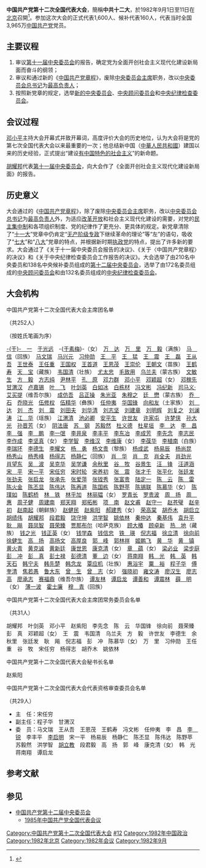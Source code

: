 {{redirect2|十二大|十二大的其他含义|十二大 (消歧义)}}
{{Infobox recurring event
|事件名称   = 中国共产党第十二次全国代表大会
|图像       = [[File:Beijing,_Tiananmen_Square,_Great_Hall_of_the_People_(6170353894).jpg|250px]]
|图像说明   = 人民大会堂全景
|又名       = 中共十二大
|主持人     = [[中國共產黨中央委員會副主席|中共中央副主席]]：[[邓小平|邓小平]]
|参与者     = [[中国共产党第十二次全国代表大会代表名单|中共十二大代表]]：1,600人
|主要內容   = 选举[[中国共产党第十二届中央委员会|第十二届中央委员会]]、<br>[[中国共产党中央顾问委员会|中央顾问委员会]]和<br>[[中国共产党中央纪律检查委员会|中央纪律检查委员会]]<br>通过新的《[[中国共产党章程|中国共产党章程]]》
|地点       = {{PRC}}[[北京市|北京市]][[人民大会堂|人民大会堂]]
|日期       = {{start date|1982|09|01}}－11日
|网站       = 
}}
'''中国共产党第十二次全国代表大会'''，簡稱'''中共十二大'''，於1982年9月1日至11日在[[北京市|北京]]召開<ref>{{Cite web |url=http://cpc.people.com.cn/GB/64162/64165/70293/70294/4767264.html |title=1982年9月1日 中共十二大召开 |accessdate=2013年12月29日 |archive-date=2018年11月12日 |archive-url=https://web.archive.org/web/20181112223343/http://cpc.people.com.cn/GB/64162/64165/70293/70294/4767264.html |dead-url=no }}</ref>。参加这次大会的正式代表1,600人、候补代表160人，代表当时全国3,965万[[中国共产党|中国共产党]]党员。

==主要议程==
#审议[[中国共产党第十一届中央委员会|第十一届中央委员会]]的报告，确定党为全面开创社会主义现代化建设新局面而奋斗的纲领；
#审议和通过新的《[[中国共产党章程|中国共产党章程]]》，废除[[中国共产党中央委员会主席|中央委员会主席]]职务，改以[[中国共产党中央委员会总书记|中央委员会总书记]]为[[中共中央主要负责人|最高负责人]]；
#按照新党章的规定，选举[[中国共产党第十二届中央委员会|新的中央委员会]]、[[中国共产党中央顾问委员会|中央顾问委员会]]和[[中国共产党中央纪律检查委员会|中央纪律检查委员会]]。 

==会议过程==
[[邓小平|邓小平]]主持大会开幕式并致开幕词，高度评价大会的历史地位，认为大会将是党的第七次全国代表大会以来最重要的一次；他总结新中国（[[中華人民共和國|中華人民共和國]]）建国以来的历史经验，正式提出“建设[[有中国特色的社会主义|有中国特色的社会主义]]”的新命题。

[[胡耀邦|胡耀邦]]代表[[中国共产党第十一届中央委员会|第十一届中央委员会]]，向大会作了《全面开创社会主义现代化建设新局面》的报告。

==历史意义==
大会通过的《[[中国共产党章程|中国共产党章程]]》，除了废除[[中国共产党中央委员会主席|中央委员会主席]]职务，改以[[中国共产党中央委员会总书记|中央委员会总书记]]为[[中共中央主要负责人|最高负责人]]外，为适应[[改革开放|改革开放]]和社会主义现代化建设的需要，对党的[[民主集中制|民主集中制]]和各项组织制度、党的纪律作了更充分、更具体的规定。新党章清除了“[[中国共产党第十一次全国代表大会|十一大]]”党章中仍肯定“[[无产阶级专政|无产阶级专政]]下继续革命的理论”等“左”的语句，吸收了“[[中国共产党第七次全国代表大会|七大]]”和“[[中国共产党第八次全国代表大会|八大]]”党章的特点，并根据新时期[[执政党|执政党]]的特点，提出了许多新的要求。大会通过了《关于十一届中央委员会报告的决议》、《关于〈中国共产党章程〉的决议》和《关于中央纪律检查委员会工作报告的决议》。大会选举了由210名中央委员和138名中央候补委员组成的[[中国共产党第十二届中央委员会|第十二届中央委员会]]，选举了由172名委员组成的[[中国共产党中央顾问委员会|中央顾问委员会]]和由132名委员组成的[[中国共产党中央纪律检查委员会|中央纪律检查委员会]]。

== 大会机构 ==
;中国共产党第十二次全国代表大会主席团名单
（共252人）

（按姓氏笔画为序）

[[于一|-{于}-　一]]　[[于光远|于光远]]　-{[[于素梅|于素梅]]}-（女）　[[万达|万　达]]　[[万里|万　里]]　[[万毅|万　毅]]（满族）　[[马信_(共和国)|马　信]]（回族）　[[马文瑞|马文瑞]]　[[马兴元|马兴元]]　[[习仲勋|习仲勋]]　[[王平_(上将)|王　平]]　[[王猛_(少将)|王　猛]]　[[王震|王　震]]　[[王磊_(部长)|王　磊]]　[[王从吾|王从吾]]　[[王世泰|王世泰]]　[[王任重|王任重]]　[[王国权_(1911年)|王国权]]　[[王首道|王首道]]　[[王恩茂|王恩茂]]　[[王崇伦|王崇伦]]　[[王朝文|王朝文]]（苗族）　[[王鹤寿|王鹤寿]]　[[桑吉悦希|天　宝]]（藏族）　[[韦国清|韦国清]]（壮族）　[[尤太忠|尤太忠]]　[[毛致用|毛致用]]　[[乌兰夫|乌兰夫]]（蒙古族）　[[文敏生|文敏生]]　[[方毅|方　毅]]　[[方志纯|方志纯]]　[[尹林平|尹林平]]　[[孔原|孔　原]]　[[邓力群|邓力群]]　[[邓小平|邓小平]]　[[邓颖超|邓颖超]]（女）　[[邓稼先|邓稼先]]　[[甘渭汉|甘渭汉]]　[[卢嘉锡|卢嘉锡]]　[[叶飞|叶　飞]]　[[叶剑英|叶剑英]]　[[白如冰|白如冰]]　[[白栋材|白栋材]]　[[冯文彬|冯文彬]]　[[冯纪新|冯纪新]]　[[司马义·艾买提|司马义·艾买提]]（维吾尔族）　[[成仿吾|成仿吾]]　[[吕正操|吕正操]]　[[朱光亚|朱光亚]]　[[朱穆之|朱穆之]]　[[廷懋|廷　懋]]（蒙古族）　[[乔石|乔　石]]　[[乔晓光_(政治人物)|乔晓光]]　[[伍修权|伍修权]]　[[伍精华|伍精华]]（彝族）　[[任仲夷|任仲夷]]　[[华国锋|华国锋]]　[[向和友|向和友]]（土家族）　[[刘达|刘　达]]　[[刘杰_(1915年)|刘　杰]]　[[刘震|刘　震]]　[[刘田夫|刘田夫]]　[[刘华清|刘华清]]　[[刘志坚|刘志坚]]　[[刘建章|刘建章]]　[[刘明辉_(政治人物)|刘明辉]]　[[刘复之|刘复之]]　[[刘澜涛|刘澜涛]]　[[江华_(政治人物)|江　华]]（瑶族）　[[江渭清|江渭清]]　[[池必卿|池必卿]]　[[安平生|安平生]]　[[许世友|许世友]]　[[许家屯|许家屯]]　[[许梦侠|许梦侠]]　[[孫大光_(1917年)|孙大光]]　[[孙晋芳|孙晋芳]]（女）　[[阴法唐|阴法唐]]　[[苏钢|苏　钢]]　[[苏毅然|苏毅然]]　[[杜义德|杜义德]]　[[杜星垣|杜星垣]]　[[李达_(上将)|李　达]]　[[李昌|李　昌]]　[[李强_(部长)|李　强]]　[[李鹏|李　鹏]]　[[李一氓|李一氓]]　[[李井泉|李井泉]]　[[李丰平|李丰平]]　[[李东冶|李东冶]]　[[李成芳|李成芳]]　[[李先念|李先念]]　[[李志民|李志民]]　[[李作成|李作成]]　[[李坚真|李坚真]]（女）　[[李学智_(1923年)|李学智]]　[[李维汉|李维汉]]　[[李维康|李维康]]（女）　[[李葆华|李葆华]]　[[李植南|李植南]]（白族）　[[李瑞环|李瑞环]]　[[李德生_(1916年)|李德生]]　[[李耀文|李耀文]]　[[杨勇_(上将)|杨　勇]]　[[杨文贵_(1929年)|杨文贵]]（黎族）　[[杨成武|杨成武]]　[[杨易辰|杨易辰]]　[[杨尚昆|杨尚昆]]　[[杨秀山|杨秀山]]　[[杨秀峰|杨秀峰]]　[[杨得志|杨得志]]　[[杨静仁|杨静仁]]（回族）　[[萧华_(上将)|肖　华]]　[[肖克|肖　克]]　[[肖全夫|肖全夫]]　[[肖劲光|肖劲光]]　[[肖望东|肖望东]]　[[吳波_(政治人物)|吴　波]]　[[吴克华|吴克华]]　[[吴学谦|吴学谦]]　[[余秋里|余秋里]]　[[谷牧|谷　牧]]　[[谷景生|谷景生]]　[[汪锋|汪　锋]]　[[汪道涵|汪道涵]]　[[宋平|宋　平]]　[[宋一平_(政治人物)|宋一平]]　[[宋任穷|宋任穷]]　[[宋时轮|宋时轮]]　[[宋养初|宋养初]]　[[张震_(上将)|张　震]]　[[张才千|张才千]]　[[张平化|张平化]]　[[张廷发|张廷发]]　[[张劲夫|张劲夫]]　[[张启龙|张启龙]]　[[张承先|张承先]]　[[张爱萍|张爱萍]]　[[张铚秀|张铚秀]]　[[张富贵|张富贵]]　[[陆定一|陆定一]]　[[陈云|陈　云]]　[[陈雷_(省长)|陈　雷]]　[[陈火金|陈火金]]　[[陈丕显|陈丕显]]　[[陈伟达|陈伟达]]　[[陈再道|陈再道]]　[[陈国栋_(1911年)|陈国栋]]　[[陈野苹|陈野苹]]　[[陈锡联|陈锡联]]　[[陈慕华|陈慕华]]（女）　[[陈璞如|陈璞如]]　[[陈鹤桥|陈鹤桥]]　[[林铁|林　铁]]　[[林乎加|林乎加]]　[[林丽韫|林丽韫]]（女）　[[罗青长|罗青长]]　[[罗贵波|罗贵波]]　[[周扬_(政治人物)|周　扬]]　[[周惠_(灌南)|周　惠]]　[[周子健|周子健]]　[[周建南|周建南]]　[[郑天翔|郑天翔]]　[[郑拓彬|郑拓彬]]　[[项南|项　南]]　[[赵文甫|赵文甫]]　[[赵守一|赵守一]]　[[赵苍璧|赵苍璧]]　[[赵辛初|赵辛初]]　[[赵南起|赵南起]]（朝鲜族）　[[赵健民|赵健民]]　[[赵紫阳|赵紫阳]]　[[郝建秀|郝建秀]]（女）　[[荣高棠|荣高棠]]　[[胡乔木|胡乔木]]　[[胡启立|胡启立]]　[[胡绩伟|胡绩伟]]　[[胡耀邦|胡耀邦]]　[[段君毅|段君毅]]　[[饶守坤|饶守坤]]　[[洪学智|洪学智]]　[[姚依林|姚依林]]　[[秦仲达|秦仲达]]　[[秦基伟|秦基伟]]　[[袁升平|袁升平]]　[[耿飚|耿　飚]]　[[聂凤智|聂凤智]]　[[聂荣臻|聂荣臻]]　[[贾那布尔|贾那布尔]]（哈萨克族）　[[顾大椿|顾大椿]]　[[顾卓新|顾卓新]]　[[热地|热　地]]（藏族）　[[钱之光|钱之光]]　[[钱正英|钱正英]]（女）　[[钱学森|钱学森]]　[[钱信忠|钱信忠]]　[[铁瑛|铁　瑛]]　[[倪志福|倪志福]]　[[徐立清|徐立清]]　[[徐向前|徐向前]]　[[徐健生|徐健生]]　[[高扬_(1909年)|高　扬]]　[[高扬文|高扬文]]　[[高厚良|高厚良]]　[[郭峰_(1915年)|郭　峰]]　[[郭林祥|郭林祥]]　[[姬鹏飞|姬鹏飞]]　[[黄华_(1913年)|黄　华]]　[[黄镇|黄　镇]]　[[黄火青|黄火青]]　[[黄克诚|黄克诚]]　[[黄新廷|黄新廷]]　[[康世恩|康世恩]]　[[康克清|康克清]]（女）　[[章蕴|章　蕴]]（女）　[[梁必业|梁必业]]　[[梁步庭|梁步庭]]　[[彭冲|彭　冲]]　[[彭真|彭　真]]　[[彭士禄|彭士禄]]　[[彭德清|彭德清]]　[[董边|董　边]]（女）　[[蒋南翔|蒋南翔]]　[[韩光_(1912年)|韩　光]]　[[韓英_(1935年)|韩　英]]　[[韩天石|韩天石]]　[[韩宁夫|韩宁夫]]　[[韩先楚|韩先楚]]　[[韩念龙|韩念龙]]　[[覃应机|覃应机]]（壮族）　[[惠浴宇|惠浴宇]]　[[粟裕|粟　裕]]　[[程子华|程子华]]　[[傅奎清|傅奎清]]　[[焦若愚|焦若愚]]　[[鲁大东|鲁大东]]　[[曾生|曾　生]]　[[曾志|曾　志]]（女）　[[强晓初|强晓初]]　[[雍文涛|雍文涛]]　[[廖汉生|廖汉生]]　[[廖志高|廖志高]]　[[廖承志|廖承志]]　[[赛福鼎|赛福鼎]]（维吾尔族）　[[谭友林|谭友林]]　[[谭启龙|谭启龙]]　[[谭善和|谭善和]]　[[谭震林|谭震林]]　[[薛明_(贺龙夫人)|薛　明]]（女）　[[薄一波|薄一波]]　[[霍士廉|霍士廉]]　[[穆青|穆　青]]（回族）

;中国共产党第十二次全国代表大会主席团常务委员会名单
（共31人）

胡耀邦　叶剑英　邓小平　赵紫阳　李先念　陈　云　华国锋　徐向前　聂荣臻　彭　真　邓颖超（女）　王　震　韦国清　乌兰夫　方　毅　许世友　李德生　余秋里　张廷发　耿　飚　倪志福　彭　冲　陈慕华（女）　万　里　习仲勋　王任重　谷　牧　宋任穷　杨得志　胡乔木　姚依林

;中国共产党第十二次全国代表大会秘书长名单
赵紫阳

;中国共产党第十二次全国代表大会代表资格审查委员会名单
（共29人）
* 主　任：宋任穷
* 副主任：程子华　甘渭汉
* 委　员：马文瑞　王从吾　王恩茂　王鹤寿　冯文彬　任仲夷　李　昌　[[李锐_(1917年)|李　锐]]　李丰平　[[李启明|李启明]]　宋一平　杨易辰　杨静仁　陈丕显　陈伟达　陈野苹　苏毅然　洪学智　[[胡立教|胡立教]]　段君毅　高　扬　郭　峰　康克清（女）　韩　光　蒋南翔　谭启龙

== 参考文献 ==
{{Reflist}}

==参见==
{{Portal box|中国共产党|中华人民共和国|北京}}
*[[中国共产党第十二届中央委员会|中国共产党第十二届中央委员会]]
**[[1985年中国共产党全国代表会议|1985年中国共产党全国代表会议]]
{{s-start}}
{{s-before|[[中国共产党第十一次全国代表大会|中国共产党第十一次全国代表大会]]}}
{{s-title|[[中国共产党全国代表大会|中国共产党全国代表大会]]|第十二次}}
{{s-after|[[中国共产党第十三次全国代表大会|中国共产党第十三次全国代表大会]]}}
{{s-end}}
{{中国共产党的会议}}
[[Category:中国共产党第十二次全国代表大会|Category:中国共产党第十二次全国代表大会]]
[[Category:中华人民共和国时期中国共产党全国代表大会|#12]]
[[Category:1982年中国政治|Category:1982年中国政治]]
[[Category:1982年北京|Category:1982年北京]]
[[Category:1982年会议|Category:1982年会议]]
[[Category:1982年9月|Category:1982年9月]]